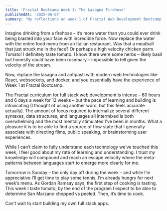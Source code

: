 ```yaml
---
title: 'Fractal Bootcamp Week 1: The Lasagna Firehose'
publishedAt: '2025-06-07'
summary: 'My reflections on week 1 of Fractal Web Development Bootcamp'
---
```


Imagine drinking from a firehose – it’s more water than you could ever drink being blasted into your face with incredible force. Now replace the water with the entire food menu from an Italian restaurant. Was that a meatball that just struck me in the face? Or perhaps a high velocity chicken parm. Tomato! I definitely taste tomato. I know there were some herbs – likely basil but honestly could have been rosemary – impossible to tell given the velocity of the stream. 

Now, replace the lasagna and antipasti with modern web technologies like React, websockets, and docker, and you essentially have the experience of Week 1 at Fractal Bootcamp. 

The Fractal curriculum for full stack web development is intense – 60 hours and 6 days a week for 12 weeks – but the pace of learning and building is intoxicating (I thought of using another word, but this feels accurate actually). The amount of focus required to internalize several different syntaxes, data structures, and languages all intermixed is both overwhelming and the most mentally stimulated I’ve been in months. What a pleasure it is to be able to find a source of flow state that I generally associate with directing films, public speaking, or brainstorming user experiences.  

While I can’t claim to fully understand each technology we’ve touched this week, I feel good about my rate of learning and understanding. I trust my knowledge will compound and reach an escape velocity where the meta-patterns between languages start to emerge more clearly for me. 

Tomorrow is Sunday – the only day off during the week – and while I’m appreciative I’ll get time to play some tennis, I’m already hungry for next week’s menu. As Gordan Ramsay says, the first step of cooking is tasting. This week I taste tomato, by the end of the program I expect to be able to determine San Marzano chopped vs peeled. Then, it’s time to cook. 

Can't wait to start building my own full stack apps. 
